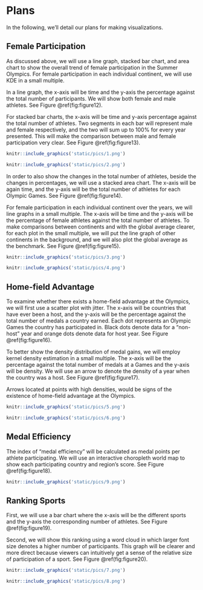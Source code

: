 # Plans{#plans}

In the following, we'll detail our plans for making visualizations.  

## Female Participation{#plans-female}

As discussed above, we will use a line graph, stacked bar chart, and area chart to show the overall trend of female participation in the Summer Olympics. For female participation in each individual continent, we will use KDE in a small multiple. 

In a line graph, the x-axis will be time and the y-axis the percentage against the total number of participants. We will show both female and male athletes. See Figure \@ref(fig:figure12).

For stacked bar charts, the x-axis will be time and y-axis percentage against the total number of athletes. Two segments in each bar will represent male and female respectively, and the two will sum up to 100% for every year presented. This will make the comparison between male and female participation very clear. See Figure \@ref(fig:figure13).

```r
knitr::include_graphics('static/pics/1.png')
```

```r
knitr::include_graphics('static/pics/2.png')
```

In order to also show the changes in the total number of athletes, beside the changes in percentages, we will use a stacked area chart. The x-axis will be again time, and the y-axis will be the total number of athletes for each Olympic Games. See Figure \@ref(fig:figure14).

For female participation in each individual continent over the years, we will line graphs in a small multiple. The x-axis will be time and the y-axis will be the percentage of female athletes against the total number of athletes. To make comparisons between continents and with the global average clearer, for each plot in the small multiple, we will put the line graph of other continents in the background, and we will also plot the global average as the benchmark. See Figure \@ref(fig:figure15).

```r
knitr::include_graphics('static/pics/3.png')
```

```r
knitr::include_graphics('static/pics/4.png')
```

## Home-field Advantage{#plans-homefield}

To examine whether there exists a home-field advantage at the Olympics, we will first use a scatter plot with jitter. The x-axis will be countries that have ever been a host, and the y-axis will be the percentage against the total number of medals a country earned. Each dot represents an Olympic Games the country has participated in. Black dots denote data for a “non-host” year and orange dots denote data for host year. See Figure \@ref(fig:figure16).

To better show the density distribution of medal gains, we will employ kernel density estimation in a small multiple. The x-axis will be the percentage against the total number of medals at a Games and the y-axis will be density. We will use an arrow to denote the density of a year when the country was a host. See Figure \@ref(fig:figure17).

Arrows located at points with high densities, would be signs of the existence of home-field advantage at the Olympics.

```r
knitr::include_graphics('static/pics/5.png')
```

```r
knitr::include_graphics('static/pics/6.png')
```

## Medal Efficiency{#plans-medal-efficiency}

The index of “medal efficiency” will be calculated as medal points per athlete participating. We will use an interactive choropleth world map to show each participating country and region’s score. See Figure \@ref(fig:figure18).

```r
knitr::include_graphics('static/pics/9.png')
```

## Ranking Sports{#plans-ranking}

First, we will use a bar chart where the x-axis will be the different sports and the y-axis the corresponding number of athletes. See Figure \@ref(fig:figure19). 

Second, we will show this ranking using a word cloud in which larger font size denotes a higher number of participants. This graph will be clearer and more direct because viewers can intuitively get a sense of the relative size of participation of a sport.  See Figure \@ref(fig:figure20).

```r
knitr::include_graphics('static/pics/7.png')
```

```r
knitr::include_graphics('static/pics/8.png')
```

